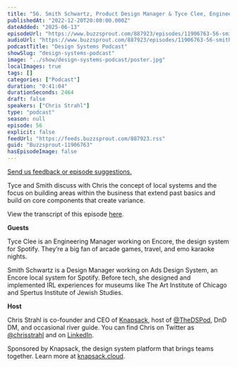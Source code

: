 ```yaml
---
title: "56. Smith Schwartz, Product Design Manager & Tyce Clee, Engineering Manager at Spotify discuss their design system, Encore"
publishedAt: "2022-12-20T20:00:00.000Z"
dateAdded: "2025-06-13"
episodeUrl: "https://www.buzzsprout.com/887923/episodes/11906763-56-smith-schwartz-product-design-manager-tyce-clee-engineering-manager-at-spotify-discuss-their-design-system-encore.mp3"
audioUrl: "https://www.buzzsprout.com/887923/episodes/11906763-56-smith-schwartz-product-design-manager-tyce-clee-engineering-manager-at-spotify-discuss-their-design-system-encore.mp3"
podcastTitle: "Design Systems Podcast"
showSlug: "design-systems-podcast"
image: "../show/design-systems-podcast/poster.jpg"
localImages: true
tags: []
categories: ["Podcast"]
duration: "0:41:04"
durationSeconds: 2464
draft: false
speakers: ["Chris Strahl"]
type: "podcast"
season: null
episode: 56
explicit: false
feedUrl: "https://feeds.buzzsprout.com/887923.rss"
guid: "Buzzsprout-11906763"
hasEpisodeImage: false
---
```

[Send us feedback or episode suggestions.](https://www.buzzsprout.com/twilio/text_messages/887923/open_sms)

Tyce and Smith discuss with Chris the concept of local systems and the focus on building areas within the business that extend past basics and build on core components that create variance. 

View the transcript of this episode [here](https://docs.google.com/document/u/1/d/1W7TBHpIvaTvh8cyaltKB5JnE8KJXU1km/edit?usp=drive_web&ouid=110396693511335010112&rtpof=true).  

**Guests**

Tyce Clee is an Engineering Manager working on Encore, the design system for Spotify. They’re a big fan of arcade games, travel, and emo karaoke nights.

Smith Schwartz is a Design Manager working on Ads Design System, an Encore local system for Spotify. Before tech, she designed and implemented IRL experiences for museums like The Art Institute of Chicago and Spertus Institute of Jewish Studies.  

**Host**

Chris Strahl is co-founder and CEO of [Knapsack](https://www.knapsack.cloud/), host of [@TheDSPod](https://twitter.com/thedspod), DnD DM, and occasional river guide. You can find Chris on Twitter as [@chrisstrahl](https://twitter.com/chrisstrahl) and on [LinkedIn](https://www.linkedin.com/in/chrisstrahl/).

Sponsored by Knapsack, the design system platform that brings teams together. Learn more at [knapsack.cloud](https://www.knapsack.cloud/?utm_source=podcast).
